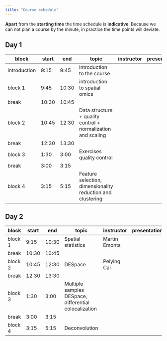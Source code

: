 ```yaml
---
title: "Course schedule"
---
```


::: {.callout-note}
**Apart** from the **starting time** the time schedule is **indicative**. Because we can not plan a course by the minute, in practice the time points will deviate. 
:::

## Day 1

| block         | start | end   | topic                                                        | instructor | presentation | exercise |
|---------------|-------|-------|--------------------------------------------------------------|------------|--------------|----------|
| introduction  | 9:15  | 9:45  | introduction to the course                                   |            |              |          |
| block 1       | 9:45  | 10:30 | introduction to spatial omics                                |            |              |          |
| break         | 10:30 | 10:45 |                                                              |            |              |          |
| block 2       | 10:45 | 12:30 | Data structure + quality control + normalization and scaling |            |              |          |
| break         | 12:30 | 13:30 |                                                              |            |              |          |
| block 3       | 1:30  | 3:00  | Exercises quality control                                    |            |              |          |
| break         | 3:00  | 3:15  |                                                              |            |              |          |
| block 4       | 3:15  | 5:15  | Feature selection, dimensionality reduction and clustering   |            |              |          |

## Day 2

| block   | start | end   | topic                                                 | instructor    | presentation | exercise |
|---------|-------|-------|-------------------------------------------------------|---------------|--------------|----------|
| block 1 | 9:15  | 10:30 | Spatial statistics                                    | Martin Emonts |              |          |
| break   | 10:30 | 10:45 |                                                       |               |              |          |
| block 2 | 10:45 | 12:30 | DESpace                                               | Peiying Cai   |              |          |
| break   | 12:30 | 13:30 |                                                       |               |              |          |
| block 3 | 1:30  | 3:00  | Multiple samples DESpace, differential colocalization |               |              |          |
| break   | 3:00  | 3:15  |                                                       |               |              |          |
| block 4 | 3:15  | 5:15  | Deconvolution                                         |               |              |          |
